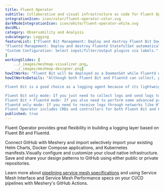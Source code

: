 ```yaml
---
title: Fluent Operator  
subtitle: Collaborative and visual infrastructure as code for Fluent Operator
integrationIcon: icon/color/fluent-operator-color.svg
darkModeIntegrationIcon: icon/white/fluent-operator-white.svg
docURL: 
category: Observability and Analysis
subcategory: Logging
featureList: ["Fluent Bit Management: Deploy and destroy Fluent Bit DaemonSet automatically.",
"Fluentd Management: Deploy and destroy Fluentd StatefulSet automatically.",
"Custom Configuration: Select input/filter/output plugins via labels."
]
workingSlides: [
    ../_images/meshmap-visualizer.png,
    ../_images/meshmap-designer.png]
howItWorks: "Fluent Bit will be deployed as a DaemonSet while Fluentd will be deployed as a StatefulSet. "
howItWorksDetails: "Although both Fluent Bit and Fluentd can collect, process(parse and filter) and then forward log to the final destinations, still they have strengths in different aspects.

Fluent Bit is a good choice as a logging agent because of its lightweight and efficiency, while Fluentd is more powerful to perform advanced processing on logs because of its rich plugins.

Fluent Bit only mode: If you just need to collect logs and send logs to the final destinations, all you need is Fluent Bit.
Fluent Bit + Fluentd mode: If you also need to perform some advanced processing on the logs collected or send to more sinks, then you also need Fluentd.
Fluentd only mode: If you need to receive logs through networks like HTTP or Syslog and then process and send the log to the final sinks, you only need Fluentd.
Fluent Operator includes CRDs and controllers for both Fluent Bit and Fluentd which allows you to config your log processing pipelines in the 3 modes mentioned above as you wish."
published: true
---
```

<p>
    Fluent Operator provides great flexibility in building a logging layer based on Fluent Bit and Fluentd.
</p>
<p>
    Connect GitHub with Meshery and import selectively import your existing Helm Charts, Docker Compose applications, and Kubernetes manifests.Visually configure and customize your cloud native infrastructure.
    Save and share your design patterns to GitHub using either public or private repositories.
</p>
<p>
    Learn more about <a href="/blog/service-mesh-specifications/pipelining-service-mesh-specifications">pipelining service mesh specifications</a> and using Service Mesh Interface and Service Mesh Performance specs on your CI/CD pipelines with Meshery's GitHub Actions.
</p>
